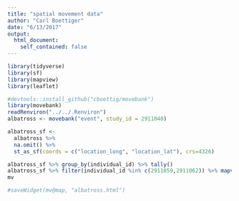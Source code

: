 ```yaml
---
title: "spatial movement data"
author: "Carl Boettiger"
date: "6/13/2017"
output: 
  html_document:
    self_contained: false
---
```



```r
library(tidyverse)
library(sf)
library(mapview) 
library(leaflet)
```


```r
#devtools::install_github("cboettig/movebank")
library(movebank)
readRenviron("../../.Renviron")
albatross <- movebank("event", study_id = 2911040)
```

```r
albatross_sf <- 
  albatross %>%
  na.omit() %>%
  st_as_sf(coords = c("location_long", "location_lat"), crs=4326)
```

```r
albatross_sf %>% group_by(individual_id) %>% tally()
albatross_sf %>% filter(individual_id %in% c(2911059,2911062)) %>% mapview(zcol="individual_id") -> mv 
mv

#saveWidget(mv@map, "albatross.html")

```

